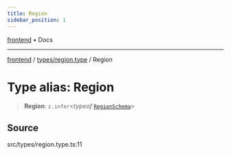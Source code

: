 ```yaml
---
title: Region
sidebar_position: 1
---
```


[frontend](../../..) • Docs

***

[frontend](../../..) / [types/region.type](..) / Region

# Type alias: Region

> **Region**: `z.infer`\<*typeof* [`RegionSchema`](../variables/RegionSchema)\>

## Source

src/types/region.type.ts:11
